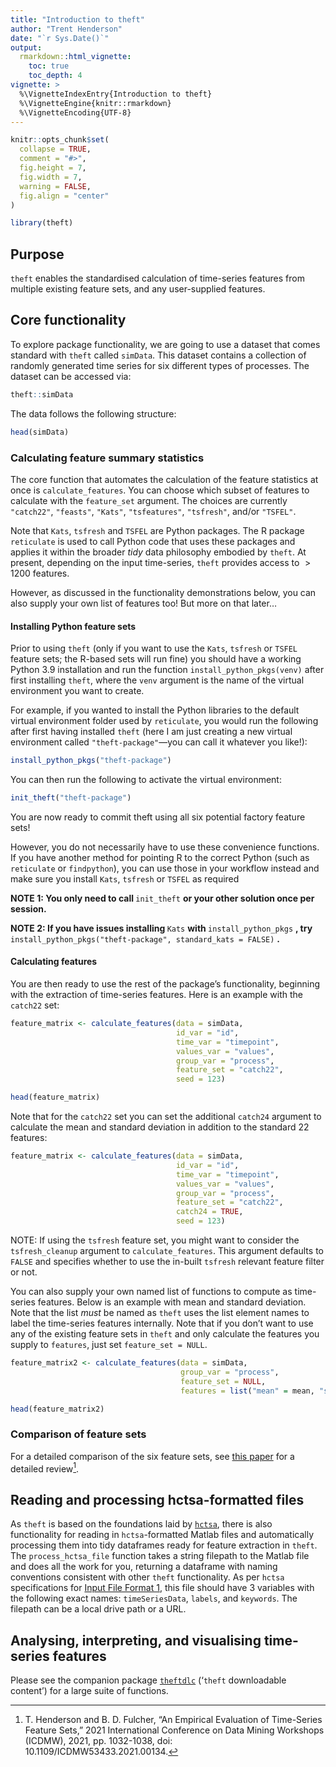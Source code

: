 ```yaml
---
title: "Introduction to theft"
author: "Trent Henderson"
date: "`r Sys.Date()`"
output: 
  rmarkdown::html_vignette:
    toc: true
    toc_depth: 4
vignette: >
  %\VignetteIndexEntry{Introduction to theft}
  %\VignetteEngine{knitr::rmarkdown}
  %\VignetteEncoding{UTF-8}
---
```

  
```r
knitr::opts_chunk$set(
  collapse = TRUE,
  comment = "#>",
  fig.height = 7,
  fig.width = 7,
  warning = FALSE,
  fig.align = "center"
)
```

```r
library(theft)
```

## Purpose

`theft` enables the standardised calculation of time-series features from multiple existing feature sets, and any user-supplied features.

## Core functionality

To explore package functionality, we are going to use a dataset that comes standard with `theft` called `simData`. This dataset contains a collection of randomly generated time series for six different types of processes. The dataset can be accessed via:
  
```r
theft::simData
```

The data follows the following structure:
  
```r
head(simData)
```

### Calculating feature summary statistics

The core function that automates the calculation of the feature statistics at once is `calculate_features`. You can choose which subset of features to calculate with the `feature_set` argument. The choices are currently `"catch22"`, `"feasts"`, `"Kats"`, `"tsfeatures"`, `"tsfresh"`, and/or `"TSFEL"`.

Note that `Kats`, `tsfresh` and `TSFEL` are Python packages. The R package `reticulate` is used to call Python code that uses these packages and applies it within the broader *tidy* data philosophy embodied by `theft`. At present, depending on the input time-series, `theft` provides access to $>1200$ features. 

However, as discussed in the functionality demonstrations below, you can also supply your own list of features too! But more on that later...

#### Installing Python feature sets

Prior to using `theft` (only if you want to use the `Kats`, `tsfresh` or `TSFEL` feature sets; the R-based sets will run fine) you should have a working Python 3.9 installation and run the function `install_python_pkgs(venv)` after first installing `theft`, where the `venv` argument is the name of the virtual environment you want to create. 

For example, if you wanted to install the Python libraries to the default virtual environment folder used by `reticulate`, you would run the following after first having installed `theft` (here I am just creating a new virtual environment called `"theft-package"`---you can call it whatever you like!):

```r
install_python_pkgs("theft-package")
```

You can then run the following to activate the virtual environment:

```r
init_theft("theft-package")
```

You are now ready to commit theft using all six potential factory feature sets!

However, you do not necessarily have to use these convenience functions. If you have another method for pointing R to the correct Python (such as `reticulate` or `findpython`), you can use those in your workflow instead and make sure you install `Kats`, `tsfresh` or `TSFEL` as required

**NOTE 1: You only need to call ** `init_theft` **or your other solution once per session.**

**NOTE 2: If you have issues installing  ** `Kats` **with ** `install_python_pkgs` **, try ** `install_python_pkgs("theft-package", standard_kats = FALSE)` **.**

#### Calculating features

You are then ready to use the rest of the package's functionality, beginning with the extraction of time-series features. Here is an example with the `catch22` set:
  
```r
feature_matrix <- calculate_features(data = simData, 
                                     id_var = "id", 
                                     time_var = "timepoint", 
                                     values_var = "values", 
                                     group_var = "process", 
                                     feature_set = "catch22",
                                     seed = 123)

head(feature_matrix)
```

Note that for the `catch22` set you can set the additional `catch24` argument to calculate the mean and standard deviation in addition to the standard 22 features:
  
```r
feature_matrix <- calculate_features(data = simData, 
                                     id_var = "id", 
                                     time_var = "timepoint", 
                                     values_var = "values", 
                                     group_var = "process", 
                                     feature_set = "catch22",
                                     catch24 = TRUE,
                                     seed = 123)
```

NOTE: If using the `tsfresh` feature set, you might want to consider the `tsfresh_cleanup` argument to `calculate_features`. This argument defaults to `FALSE` and specifies whether to use the in-built `tsfresh` relevant feature filter or not.

You can also supply your own named list of functions to compute as time-series features. Below is an example with mean and standard deviation. Note that the list *must* be named as `theft` uses the list element names to label the time-series features internally. Note that if you don't want to use any of the existing feature sets in `theft` and only calculate the features you supply to `features`, just set `feature_set = NULL`.

```r
feature_matrix2 <- calculate_features(data = simData, 
                                      group_var = "process",
                                      feature_set = NULL,
                                      features = list("mean" = mean, "sd" = sd))

head(feature_matrix2)
```

### Comparison of feature sets

For a detailed comparison of the six feature sets, see [this paper](https://ieeexplore.ieee.org/document/9679937) for a detailed review^[T. Henderson and B. D. Fulcher, "An Empirical Evaluation of Time-Series Feature Sets," 2021 International Conference on Data Mining Workshops (ICDMW), 2021, pp. 1032-1038, doi: 10.1109/ICDMW53433.2021.00134.].

## Reading and processing hctsa-formatted files

As `theft` is based on the foundations laid by [`hctsa`](https://github.com/benfulcher/hctsa), there is also functionality for reading in `hctsa`-formatted Matlab files and automatically processing them into tidy dataframes ready for feature extraction in `theft`. The `process_hctsa_file` function takes a string filepath to the Matlab file and does all the work for you, returning a dataframe with naming conventions consistent with other `theft` functionality. As per `hctsa` specifications for [Input File Format 1](https://time-series-features.gitbook.io/hctsa-manual/installing-and-using-hctsa/calculating/input_files#input-file-format-1-.mat-file), this file should have 3 variables with the following exact names: `timeSeriesData`, `labels`, and `keywords`. The filepath can be a local drive path or a URL.

## Analysing, interpreting, and visualising time-series features

Please see the companion package [`theftdlc`](https://github.com/hendersontrent/theftdlc) ('`theft` downloadable content') for a large suite of functions.
